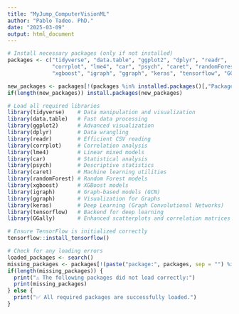 ```yaml
---
title: "MyJump_ComputerVisionML"
author: "Pablo Tadeo. PhD."
date: "2025-03-09"
output: html_document
---
```


```r
# Install necessary packages (only if not installed)
packages <- c("tidyverse", "data.table", "ggplot2", "dplyr", "readr", 
              "corrplot", "lme4", "car", "psych", "caret", "randomForest", 
              "xgboost", "igraph", "ggraph", "keras", "tensorflow", "GGally")

new_packages <- packages[!(packages %in% installed.packages()[,"Package"])]
if(length(new_packages)) install.packages(new_packages)

# Load all required libraries
library(tidyverse)    # Data manipulation and visualization
library(data.table)   # Fast data processing
library(ggplot2)      # Advanced visualization
library(dplyr)        # Data wrangling
library(readr)        # Efficient CSV reading
library(corrplot)     # Correlation analysis
library(lme4)         # Linear mixed models
library(car)          # Statistical analysis
library(psych)        # Descriptive statistics
library(caret)        # Machine learning utilities
library(randomForest) # Random Forest models
library(xgboost)      # XGBoost models
library(igraph)       # Graph-based models (GCN)
library(ggraph)       # Visualization for Graphs
library(keras)        # Deep Learning (Graph Convolutional Networks)
library(tensorflow)   # Backend for deep learning
library(GGally)       # Enhanced scatterplots and correlation matrices

# Ensure TensorFlow is initialized correctly
tensorflow::install_tensorflow()
```

```r
# Check for any loading errors
loaded_packages <- search()
missing_packages <- packages[!(paste("package:", packages, sep = "") %in% loaded_packages)]
if(length(missing_packages)) {
  print("⚠️ The following packages did not load correctly:")
  print(missing_packages)
} else {
  print("✅ All required packages are successfully loaded.")
}
```
